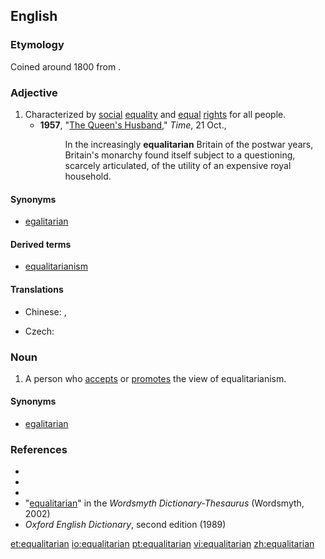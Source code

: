 ==English==

===Etymology===
Coined around 1800 from {{suffix|equality|arian|lang=en}}.

===Adjective===
{{en-adj}}

# Characterized by [[social]] [[equality]] and [[equal]] [[right]]s for all people.
#* '''1957''', "[http://www.time.com/time/magazine/article/0,9171,937935,00.html The Queen's Husband]," ''Time'', 21 Oct.,
#*: In the increasingly '''equalitarian''' Britain of the postwar years, Britain's monarchy found itself subject to a questioning, scarcely articulated, of the utility of an expensive royal household.

====Synonyms====
* [[egalitarian]]

====Derived terms====
* [[equalitarianism]]

====Translations====
{{trans-top|characterized by social equality and equal rights for all people}}
* Chinese: {{zh-tsp|平等主義的|平等主义的|píngděngzhǔyìde}}, {{zh-tsp|平均主義的|平均主义的|píngjūnzhǔyìde}}
{{trans-mid}}
* Czech: {{t|cs|rovnostářský}}
{{trans-bottom}}

===Noun===
{{en-noun}}

# A person who [[accepts]] or [[promotes]] the view of equalitarianism.

====Synonyms====
* [[egalitarian]]

===References===
* {{R:Webster 1913}}
* {{R:Dictionary.com}}
* {{R:Encarta|equalitarian}}
* "[http://www.wordsmyth.net/live/home.php?script=search&matchent=equalitarian&matchtype=exact equalitarian]" in the ''Wordsmyth Dictionary-Thesaurus'' (Wordsmyth, 2002)
* ''Oxford English Dictionary'', second edition (1989)

[[et:equalitarian]]
[[io:equalitarian]]
[[pt:equalitarian]]
[[vi:equalitarian]]
[[zh:equalitarian]]